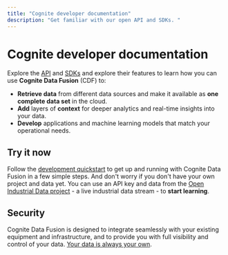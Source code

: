 ```yaml
---
title: "Cognite developer documentation"
description: "Get familiar with our open API and SDKs. "
---
```


# Cognite developer documentation

Explore the [API](../api) and [SDKs](/sdks/) and explore their features to learn how you can use **Cognite Data Fusion** (CDF) to:

- **Retrieve data** from different data sources and make it available as **one complete data set** in the cloud.
- **Add** layers of **context** for deeper analytics and real-time insights into your data.
- **Develop** applications and machine learning models that match your operational needs.

## Try it now

Follow the [development quickstart](./quickstart/) to get up and running with Cognite Data Fusion in a few simple steps. And don't worry if you don't have your own project and data yet. You can use an API key and data from the [Open Industrial Data project](http://openindustrialdata.com) - a live industrial data stream - to **start learning**.

## Security

Cognite Data Fusion is designed to integrate seamlessly with your existing equipment and infrastructure, and to provide you with full visibility and control of your data. [Your data is always your own](https://docs.cognite.com/cdf/trust/security/).